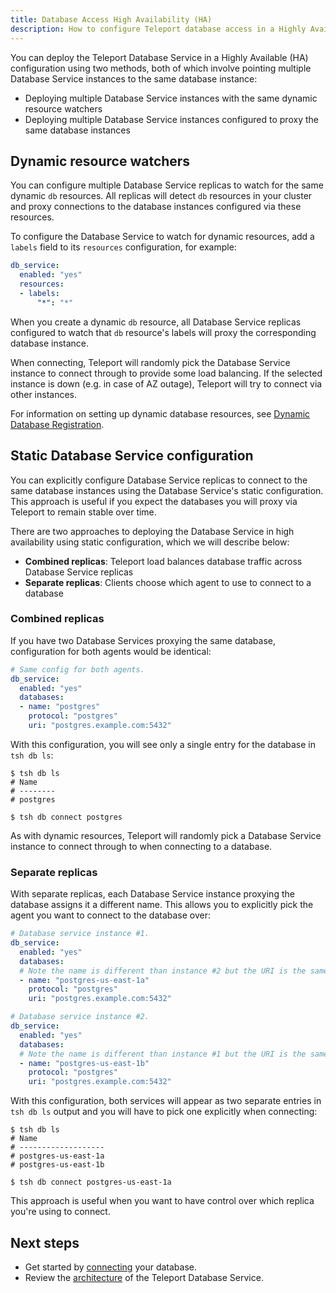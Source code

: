 ```yaml
---
title: Database Access High Availability (HA)
description: How to configure Teleport database access in a Highly Available (HA) configuration.
---
```


You can deploy the Teleport Database Service in a Highly Available (HA)
configuration using two methods, both of which involve pointing multiple
Database Service instances to the same database instance:

- Deploying multiple Database Service instances with the same dynamic resource
  watchers 
- Deploying multiple Database Service instances configured to proxy the same
  database instances

## Dynamic resource watchers

You can configure multiple Database Service replicas to watch for the same
dynamic `db` resources. All replicas will detect `db` resources in your cluster
and proxy connections to the database instances configured via these resources.

To configure the Database Service to watch for dynamic resources, add a `labels`
field to its `resources` configuration, for example:

```yaml
db_service:
  enabled: "yes"
  resources:
  - labels:
      "*": "*"
```

When you create a dynamic `db` resource, all Database Service replicas
configured to watch that `db` resource's labels will proxy the corresponding
database instance.

When connecting, Teleport will randomly pick the Database Service instance to
connect through to provide some load balancing. If the selected instance is down
(e.g. in case of AZ outage), Teleport will try to connect via other instances.

For information on setting up dynamic database resources, see [Dynamic Database
Registration](./dynamic-registration.mdx).

## Static Database Service configuration

You can explicitly configure Database Service replicas to connect to the same
database instances using the Database Service's static configuration. This
approach is useful if you expect the databases you will proxy via Teleport to
remain stable over time.

There are two approaches to deploying the Database Service in high availability
using static configuration, which we will describe below:

- **Combined replicas**: Teleport load balances database traffic across Database
  Service replicas
- **Separate replicas**: Clients choose which agent to use to connect to a
  database

### Combined replicas

If you have two Database Services proxying the same database, configuration for
both agents would be identical:

```yaml
# Same config for both agents.
db_service:
  enabled: "yes"
  databases:
  - name: "postgres"
    protocol: "postgres"
    uri: "postgres.example.com:5432"
```

With this configuration, you will see only a single entry for the database in
`tsh db ls`:

```code
$ tsh db ls
# Name
# --------
# postgres

$ tsh db connect postgres
```

As with dynamic resources, Teleport will randomly pick a Database Service
instance to connect through to when connecting to a database. 

### Separate replicas

With separate replicas, each Database Service instance proxying the database
assigns it a different name. This allows you to explicitly pick the agent
you want to connect to the database over:

```yaml
# Database service instance #1.
db_service:
  enabled: "yes"
  databases:
  # Note the name is different than instance #2 but the URI is the same.
  - name: "postgres-us-east-1a"
    protocol: "postgres"
    uri: "postgres.example.com:5432"
```

```yaml
# Database service instance #2.
db_service:
  enabled: "yes"
  databases:
  # Note the name is different than instance #1 but the URI is the same.
  - name: "postgres-us-east-1b"
    protocol: "postgres"
    uri: "postgres.example.com:5432"
```

With this configuration, both services will appear as two separate entries in
`tsh db ls` output and you will have to pick one explicitly when connecting:

```code
$ tsh db ls
# Name
# -------------------
# postgres-us-east-1a
# postgres-us-east-1b

$ tsh db connect postgres-us-east-1a
```

This approach is useful when you want to have control over which replica
you're using to connect.

## Next steps

- Get started by [connecting](../guides.mdx) your database.
- Review the [architecture](../architecture.mdx) of the Teleport Database
  Service.
